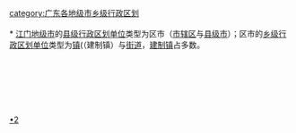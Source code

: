 [[Category:江门行政区划|•2]]
[[category:广东各地级市乡级行政区划|category:广东各地级市乡级行政区划]]
{{catmore|江门市|广东省江门市}}
<br>{{hideh
|Head = [[江门市|江门]][[:Category:江门区市|各区市]]所辖[[:Category:江门街道_(行政区划)|街道]]与[[:Category:江门建制镇|镇]]
|FrameStyle   = border:solid 1px #000080;
|HeadStyle    = text-align:center;background:transparent;
|ContentStyle = background: #99CCFF;
}}<br>
* [[江门市|江门地级市]]的[[县级行政区|县级行政区划单位]]类型为区市（[[市辖区|市辖区]]与[[县级市|县级市]]）；区市的[[乡级行政区划|乡级行政区划单位]]类型为[[镇|镇]](（建制镇）与[[街道_(行政区划)|街道]]，[[镇|建制镇]]占多数。
{{乡级行政区划分类说明}}<br>
{{江门市蓬江区行政区划|state =expanded}}<br>
{{江门市江海区行政区划|state =expanded}}<br>
{{江门市新会区行政区划|state =expanded}}<br>
{{恩平市行政区划|state =expanded}}<br>
{{台山市行政区划|state =expanded}}<br>
{{开平市行政区划|state =expanded}}<br>
{{鹤山市行政区划|state =expanded}}
{{hidef}}